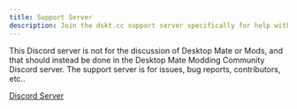 ```yaml
---
title: Support Server
description: Join the dskt.cc support server specifically for help with dskt.cc related issues.
---
```


This Discord server is not for the discussion of Desktop Mate or Mods, and that should instead be done in the Desktop Mate Modding Community Discord server. The support server is for issues, bug reports, contributors, etc..

[Discord Server](https://discord.gg/Xu7pEU24kw)
